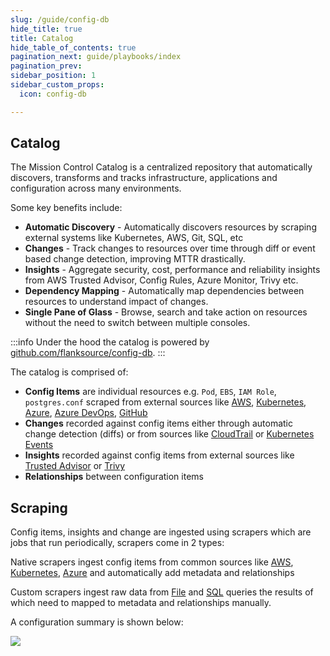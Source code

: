 ```yaml
---
slug: /guide/config-db
hide_title: true
title: Catalog
hide_table_of_contents: true
pagination_next: guide/playbooks/index
pagination_prev:
sidebar_position: 1
sidebar_custom_props:
  icon: config-db

---
```


## Catalog

The Mission Control Catalog is a centralized repository that automatically discovers, transforms and tracks infrastructure, applications and configuration across many environments.



<Screenshot src="/img/config-db.svg" width="900px" className='pb-10'></img>



Some key benefits include:

* **Automatic Discovery** - Automatically discovers resources by scraping external systems like Kubernetes, AWS, Git, SQL, etc
* **Changes** - Track changes to resources over time through diff or event based change detection, improving MTTR drastically.
* **Insights** - Aggregate security, cost, performance and reliability insights from AWS Trusted Advisor, Config Rules, Azure Monitor, Trivy etc.
* **Dependency Mapping** - Automatically map dependencies between resources to understand impact of changes.
* **Single Pane of Glass** - Browse, search and take action on resources without the need to switch between multiple consoles.

:::info
Under the hood the catalog is powered by [github.com/flanksource/config-db](https://github.com/flanksource/config-db).
:::

The catalog is comprised of:

* **Config Items** are individual resources e.g. `Pod`, `EBS`, `IAM Role`, `postgres.conf` scraped from external sources like [AWS](/guide/config-db/scrapers/aws), [Kubernetes](/guide/config-db/scrapers/kubernetes), [Azure](/guide/config-db/scrapers/azure), [Azure DevOps](/guide/config-db/scrapers/azure-devops), [GitHub](/guide/config-db/scrapers/github)
* **Changes** recorded against config items either through automatic change detection (diffs) or from sources like [CloudTrail](/guide/config-db/scrapers/aws#cloudtrail) or [Kubernetes Events](/guide/config-db/scrapers/kubernetes#events)
* **Insights** recorded against config items from external sources like [Trusted Advisor](/guide/config-db/scrapers/aws#trusted-advisor) or [Trivy](/guide/config-db/scrapers/trivy)
* **Relationships** between configuration items


## Scraping

Config items, insights and change are ingested using scrapers which are jobs that run periodically, scrapers come in 2 types:

<Step step={1} name="Native" style="list">


Native scrapers ingest config items from common sources like [AWS](/guide/config-db/scrapers/aws), [Kubernetes](/guide/config-db/scrapers/kubernetes), [Azure](/guide/config-db/scrapers/azure) and automatically add metadata and relationships
</Step>

<Step step={2} name="Custom" style="list">

Custom scrapers ingest raw data from [File](/guide/config-db/scrapers/file) and [SQL](/guide/config-db/scrapers/sql) queries the results of which need to mapped to metadata and relationships manually.

</Step>


A configuration summary is shown below:

![](/img/config-db.png)
